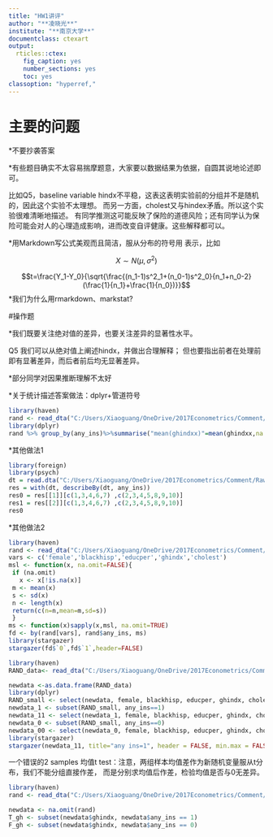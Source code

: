 ```yaml
---
title: "HW1讲评"
author: "**凌晓光**"
institute: "**南京大学**"
documentclass: ctexart
output:
  rticles::ctex:
    fig_caption: yes
    number_sections: yes
    toc: yes
classoption: "hyperref,"
---
```


# 主要的问题

*不要抄袭答案

*有些题目确实不太容易揣摩题意，大家要以数据结果为依据，自圆其说地论述即可。

比如Q5，baseline variable hindx不平稳，这表这表明实验前的分组并不是随机的，因此这个实验不太理想。
而另一方面，cholest又与hindex矛盾。所以这个实验很难清晰地描述。
有同学推测这可能反映了保险的道德风险；还有同学认为保险可能会对人的心理造成影响，进而改变自评健康。这些解释都可以。


*用Markdown写公式美观而且简洁，服从分布的符号用 \sim 表示，比如 

$$X \sim N(\mu,\sigma^2)$$

$$t=\frac{Y_1-Y_0}{\sqrt{\frac{(n_1-1)s^2_1+(n_0-1)s^2_0}{n_1+n_0-2}(\frac{1}{n_1}+\frac{1}{n_0})}}$$
*我们为什么用rmarkdown、markstat? 



#操作题


*我们既要关注绝对值的差异，也要关注差异的显著性水平。

Q5 我们可以从绝对值上阐述hindx\cholest的变化，并做出合理解释；
但也要指出前者在处理前即有显著差异，而后者前后均无显著差异。



*部分同学对因果推断理解不太好


*关于统计描述答案做法：dplyr+管道符号
```r
library(haven)
rand <- read_dta("C:/Users/Xiaoguang/OneDrive/2017Econometrics/Comment/RawData/rand.dta")
library(dplyr)
rand %>% group_by(any_ins)%>%summarise("mean(ghindxx)"=mean(ghindxx,na.rm=T),"sd(ghindxx)"=sd(ghindxx),"n(ghindxx)"=n())
```

*其他做法1
```r
library(foreign)
library(psych)
dt = read.dta("C:/Users/Xiaoguang/OneDrive/2017Econometrics/Comment/RawData/rand.dta")
res = with(dt, describeBy(dt, any_ins))
res0 = res[[1]][c(1,3,4,6,7) ,c(2,3,4,5,8,9,10)]
res1 = res[[2]][c(1,3,4,6,7) ,c(2,3,4,5,8,9,10)]
res0
```

*其他做法2


```r

library(haven)
rand <- read_dta("C:/Users/Xiaoguang/OneDrive/2017Econometrics/Comment/RawData/rand.dta")
vars <- c('female','blackhisp','educper','ghindx','cholest')
msl <- function(x, na.omit=FALSE){
 if (na.omit)
   x <- x[!is.na(x)]
 m <- mean(x)
 s <- sd(x)
 n <- length(x)
 return(c(n=n,mean=m,sd=s))
 }
ms <- function(x)sapply(x,msl, na.omit=TRUE)
fd <- by(rand[vars], rand$any_ins, ms)
library(stargazer)
stargazer(fd$`0`,fd$`1`,header=FALSE)

```

```r

library(haven)
RAND_data<- read_dta("C:/Users/Xiaoguang/OneDrive/2017Econometrics/Comment/RawData/rand.dta")

newdata <-as.data.frame(RAND_data)
library(dplyr)
RAND_small <- select(newdata, female, blackhisp, educper, ghindx, cholest, any_ins)
newdata_1 <- subset(RAND_small, any_ins==1)
newdata_11 <- select(newdata_1, female, blackhisp, educper, ghindx, cholest)
newdata_0 <- subset(RAND_small, any_ins==0)
newdata_00 <- select(newdata_0, female, blackhisp, educper, ghindx, cholest)
library(stargazer)
stargazer(newdata_11, title="any ins=1", header = FALSE, min.max = FALSE)

```



一个错误的2 samples 均值t test：注意，两组样本均值差作为新随机变量服从t分布，我们不能分组直接作差，
而是分别求均值后作差，检验均值是否与0无差异。
```r
library(haven)
rand <- read_dta("C:/Users/Xiaoguang/OneDrive/2017Econometrics/Comment/RawData/rand.dta")

newdata <- na.omit(rand)
T_gh <- subset(newdata$ghindx, newdata$any_ins == 1)
F_gh <- subset(newdata$ghindx, newdata$any_ins == 0)

```












